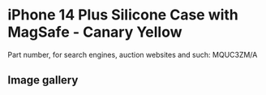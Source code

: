 # iPhone 14 Plus Silicone Case with MagSafe - Canary Yellow

Part number, for search engines, auction websites and such: MQUC3ZM/A

## Image gallery

<div style={{ width: "768px" }}>
  <GalleryComponent
    images={[
      {
        original: "/everysource/MQUC3",
        thumbnail: "/everypreview/MQUC3",
      },
      {
        original: "/everysource/MQUC3_AV1",
        thumbnail: "/everypreview/MQUC3_AV1",
      },
      {
        original: "/everysource/MQUC3_AV2",
        thumbnail: "/everypreview/MQUC3_AV2",
      },
      {
        original: "/everysource/MQUC3_AV3",
        thumbnail: "/everypreview/MQUC3_AV3",
      },
      {
        original: "/everysource/MQUC3_AV4",
        thumbnail: "/everypreview/MQUC3_AV4",
      },
      {
        original: "/everysource/MQUC3_AV5",
        thumbnail: "/everypreview/MQUC3_AV5",
      }
    ]}
  />
</div>